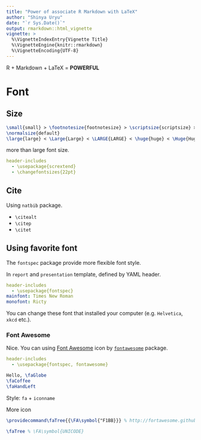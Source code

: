 ```yaml
---
title: "Power of associate R Markdown with LaTeX"
author: "Shinya Uryu"
date: "`r Sys.Date()`"
output: rmarkdown::html_vignette
vignette: >
  %\VignetteIndexEntry{Vignette Title}
  %\VignetteEngine{knitr::rmarkdown}
  %\VignetteEncoding{UTF-8}
---
```


R + Markdown + LaTeX = **POWERFUL**

# Font

## Size

```tex
\small{small} > \footnotesize{footnotesize} > \scriptsize{scriptsize} > \tiny{tiny}
\normalsize{default}
\large{large} < \Large{Large} < \LARGE{LARGE} < \huge{huge} < \Huge{Huge}
```

more than large font size.

```YAML
header-includes
  - \usepackage{scrextend}
  - \changefontsizes{22pt}
```

## Cite

Using `natbib` package.

* `\citealt`
* `\citep`
* `\citet`

## Using favorite font

The `fontspec` package provide more flexible font style. 

In `report` and `presentation` template, defined by YAML header.

```YAML
header-includes
  - \usepackage{fontspec}
mainfont: Times New Roman
monofont: Ricty
```

You can change these font that installed your computer (e.g. `Helvetica`, `xkcd` etc.).

### Font Awesome

Nice. You can using [Font Awesome](http://fortawesome.github.io/Font-Awesome/) icon by [`fontawesome`](https://www.ctan.org/pkg/fontawesome) package.

```YAML
header-includes
  - \usepackage{fontspec, fontawesome}
```

```tex
Hello, \faGlobe
\faCoffee
\faHandLeft
```

Style: `fa` + `iconname`

More icon

```tex
\providecommand\faTree{{\FA\symbol{"F1BB}}} % http://fortawesome.github.io/Font-Awesome/icon/tree/

\faTree % \FA\symbol{UNICODE}
```
